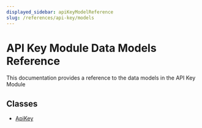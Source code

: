 ```yaml
---
displayed_sidebar: apiKeyModelReference
slug: /references/api-key/models
---
```



# API Key Module Data Models Reference

This documentation provides a reference to the data models in the API Key Module

## Classes

- [ApiKey](../../api_key_models/classes/api_key_models.ApiKey/page.mdx)
